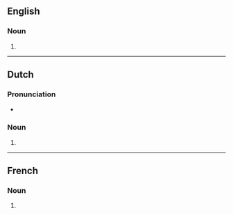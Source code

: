 {{also|Marathons}}

==English==

===Noun===
{{head|en|noun plural form}}

# {{plural of|marathon|lang=en}}

----

==Dutch==

===Pronunciation===
* {{audio|Nl-marathons.ogg|Audio|lang=nl}}

===Noun===
{{head|nl|noun plural form}}

# {{nl-noun form of|pl|marathon}}

----

==French==

===Noun===
{{head|fr|noun plural form|g=m}}

# {{plural of|marathon|lang=fr}}